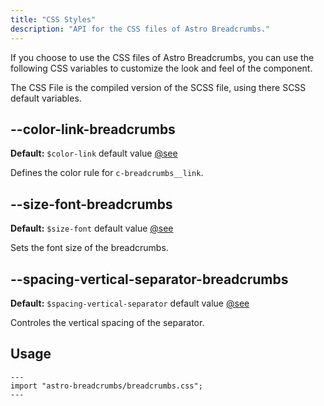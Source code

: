 ```yaml
---
title: "CSS Styles"
description: "API for the CSS files of Astro Breadcrumbs."
---
```


If you choose to use the CSS files of Astro Breadcrumbs, you can use the following CSS variables to customize the look and feel of the component.

The CSS File is the compiled version of the SCSS file, using there SCSS default variables.

## --color-link-breadcrumbs

**Default:** `$color-link` default value [@see](/styling/scss-api#color-link)

Defines the color rule for `c-breadcrumbs__link`.

## --size-font-breadcrumbs

**Default:** `$size-font` default value [@see](/styling/scss-api#size-font)

Sets the font size of the breadcrumbs.

## --spacing-vertical-separator-breadcrumbs

**Default:** `$spacing-vertical-separator` default value [@see](/styling/scss-api#spacing-vertical-separator)

Controles the vertical spacing of the separator.

## Usage

```astro
---
import "astro-breadcrumbs/breadcrumbs.css";
---
```

